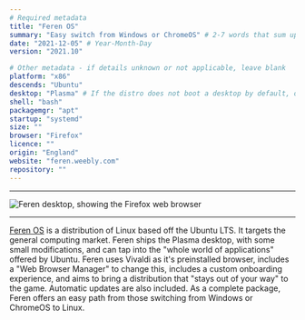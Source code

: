 ```yaml
---
# Required metadata
title: "Feren OS"
summary: "Easy switch from Windows or ChromeOS" # 2-7 words that sum up the distribution
date: "2021-12-05" # Year-Month-Day
version: "2021.10"

# Other metadata - if details unknown or not applicable, leave blank
platform: "x86"
descends: "Ubuntu"
desktop: "Plasma" # If the distro does not boot a desktop by default, or doesn't ship one, leave 'desktop' blank
shell: "bash"
packagemgr: "apt"
startup: "systemd"
size: ""
browser: "Firefox"
licence: ""
origin: "England"
website: "feren.weebly.com"
repository: ""
---
```


---

<Image
  src="/images/feren.jpg"
  alt="Feren desktop, showing the Firefox web browser"
  width={250}
  height={400}
/>

---

[Feren OS](https://feren.weebly.com) is a distribution of Linux based off the Ubuntu LTS. It targets the general computing market. Feren ships the Plasma desktop, with some small modifications, and can tap into the "whole world of applications" offered by Ubuntu. Feren uses Vivaldi as it's preinstalled browser, includes a "Web Browser Manager" to change this, includes a custom onboarding experience, and aims to bring a distribution that "stays out of your way" to the game. Automatic updates are also included. As a complete package, Feren offers an easy path from those switching from Windows or ChromeOS to Linux.

